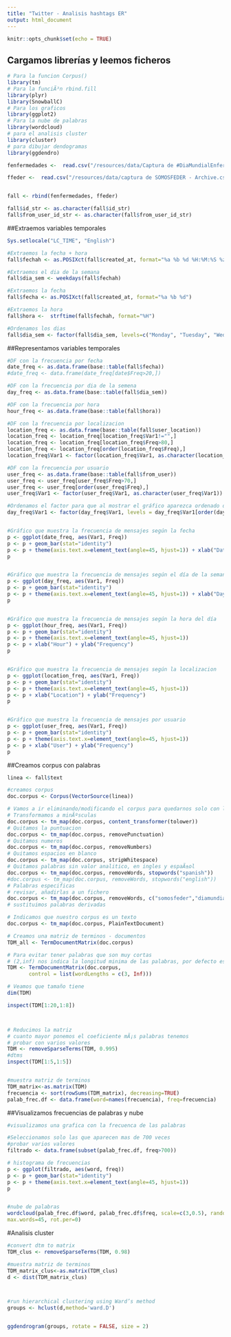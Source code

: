 ```yaml
---
title: "Twitter - Analisis hashtags ER"
output: html_document
---
```


```r
knitr::opts_chunk$set(echo = TRUE)
```

## Cargamos librerías y leemos ficheros

```r

# Para la funcion Corpus()
library(tm)
# Para la funciÃ³n rbind.fill
library(plyr)
library(SnowballC)
# Para los graficos
library(ggplot2)  
# Para la nube de palabras
library(wordcloud)
# para el analisis cluster
library(cluster)
# para dibujar dendogramas
library(ggdendro)

fenfermedades <-  read.csv("/resources/data/Captura de #DiaMundialEnfermedadesRaras - Archive.csv", header = TRUE, stringsAsFactors = FALSE,encoding = "ANSII", sep=",")

ffeder <-  read.csv("/resources/data/captura de SOMOSFEDER - Archive.csv", header = TRUE, stringsAsFactors = FALSE,encoding = "ANSII", sep=",")


fall <- rbind(fenfermedades, ffeder)

fall$id_str <- as.character(fall$id_str)
fall$from_user_id_str <- as.character(fall$from_user_id_str)

```

##Extraemos variables temporales

```r

Sys.setlocale("LC_TIME", "English")

#Extraemos la fecha + hora
fall$fechah <- as.POSIXct(fall$created_at, format="%a %b %d %H:%M:%S %z %Y")

#Extraemos el dia de la semana
fall$dia_sem <- weekdays(fall$fechah)

#Extraemos la fecha
fall$fecha <- as.POSIXct(fall$created_at, format="%a %b %d")

#Extraemos la hora
fall$hora <-  strftime(fall$fechah, format="%H")

#Ordenamos los dias
fall$dia_sem <- factor(fall$dia_sem, levels=c("Monday", "Tuesday", "Wednesday", "Thursday", "Friday", "Saturday", "Sunday"))


```

##Representamos variables temporales

```r

#DF con la frecuencia por fecha
date_freq <- as.data.frame(base::table(fall$fecha))
#date_freq <- data.frame(date_freq[date$Freq>20,])

#DF con la frecuencia por dia de la semena
day_freq <- as.data.frame(base::table(fall$dia_sem))

#DF con la frecuencia por hora
hour_freq <- as.data.frame(base::table(fall$hora))

#DF con la frecuencia por localizacion
location_freq <- as.data.frame(base::table(fall$user_location))
location_freq <- location_freq[location_freq$Var1!="",]
location_freq <- location_freq[location_freq$Freq>80,]
location_freq <- location_freq[order(location_freq$Freq),]
location_freq$Var1 <- factor(location_freq$Var1, as.character(location_freq$Var1))

#DF con la frecuencia por usuario
user_freq <- as.data.frame(base::table(fall$from_user))
user_freq <- user_freq[user_freq$Freq>70,]
user_freq <- user_freq[order(user_freq$Freq),]
user_freq$Var1 <- factor(user_freq$Var1, as.character(user_freq$Var1))

#Ordenamos el factor para que al mostrar el gráfico aparezca ordenado de menor a mayor frecuencia
day_freq$Var1 <- factor(day_freq$Var1, levels = day_freq$Var1[order(day_freq$Freq)])


#Gráfico que muestra la frecuencia de mensajes según la fecha
p <- ggplot(date_freq, aes(Var1, Freq))  
p <- p + geom_bar(stat="identity")   
p <- p + theme(axis.text.x=element_text(angle=45, hjust=1)) + xlab("Date") + ylab("Frequency")  
p 


#Gráfico que muestra la frecuencia de mensajes según el día de la semana
p <- ggplot(day_freq, aes(Var1, Freq))  
p <- p + geom_bar(stat="identity")   
p <- p + theme(axis.text.x=element_text(angle=45, hjust=1)) + xlab("Day") + ylab("Frequency")  
p 


#Gráfico que muestra la frecuencia de mensajes según la hora del día 
p <- ggplot(hour_freq, aes(Var1, Freq))  
p <- p + geom_bar(stat="identity")   
p <- p + theme(axis.text.x=element_text(angle=45, hjust=1))   
p <- p + xlab("Hour") + ylab("Frequency")
p


#Gráfico que muestra la frecuencia de mensajes según la localizacion 
p <- ggplot(location_freq, aes(Var1, Freq))  
p <- p + geom_bar(stat="identity")   
p <- p + theme(axis.text.x=element_text(angle=45, hjust=1))   
p <- p + xlab("Location") + ylab("Frequency")
p


#Gráfico que muestra la frecuencia de mensajes por usuario 
p <- ggplot(user_freq, aes(Var1, Freq))  
p <- p + geom_bar(stat="identity")   
p <- p + theme(axis.text.x=element_text(angle=45, hjust=1))   
p <- p + xlab("User") + ylab("Frequency")
p


```

##Creamos corpus con palabras

```r

linea <- fall$text

#creamos corpus
doc.corpus <- Corpus(VectorSource(linea))

# Vamos a ir eliminando/modificando el corpus para quedarnos solo con las palabras necesarias 
# Transformamos a minÃºsculas
doc.corpus <- tm_map(doc.corpus, content_transformer(tolower)) 
# Quitamos la puntuacion
doc.corpus <- tm_map(doc.corpus, removePunctuation) 
# Quitamos numeros
doc.corpus <- tm_map(doc.corpus, removeNumbers)
# Quitamos espacios en blanco
doc.corpus <- tm_map(doc.corpus, stripWhitespace)
# Quitamos palabras sin valor analitico, en ingles y espaÃ±ol
doc.corpus <- tm_map(doc.corpus, removeWords, stopwords("spanish")) 
#doc.corpus <- tm_map(doc.corpus, removeWords, stopwords("english"))  
# Palabras especificas
# revisar, añadirlas a un fichero
doc.corpus <- tm_map(doc.corpus, removeWords, c("somosfeder","diamundialenfermedadesraras"))   
# sustituimos palabras derivadas 

# Indicamos que nuestro corpus es un texto
doc.corpus <- tm_map(doc.corpus, PlainTextDocument) 

# Creamos una matriz de terminos - documentos
TDM_all <- TermDocumentMatrix(doc.corpus)

# Para evitar tener palabras que son muy cortas 
# (2,inf) nos indica la longitud minima de las palabras, por defecto es 3
TDM <- TermDocumentMatrix(doc.corpus, 
       control = list(wordLengths = c(3, Inf))) 

# Veamos que tamaño tiene
dim(TDM)

inspect(TDM[1:20,1:8])



# Reducimos la matriz
# cuanto mayor ponemos el coeficiente mÃ¡s palabras tenemos
# probar con varios valores
TDM <- removeSparseTerms(TDM, 0.995)
#dtms
inspect(TDM[1:5,1:5])


#muestra matriz de terminos
TDM_matrix<-as.matrix(TDM)
frecuencia <- sort(rowSums(TDM_matrix), decreasing=TRUE)
palab_frec.df <- data.frame(word=names(frecuencia), freq=frecuencia)


```

##Visualizamos frecuencias de palabras y nube

```r

#visualizamos una grafica con la frecuenca de las palabras

#Seleccionamos solo las que aparecen mas de 700 veces
#probar varios valores
filtrado <- data.frame(subset(palab_frec.df, freq>700))

# histograma de frecuencias
p <- ggplot(filtrado, aes(word, freq))    
p <- p + geom_bar(stat="identity")   
p <- p + theme(axis.text.x=element_text(angle=45, hjust=1))   
p 


#nube de palabras
wordcloud(palab_frec.df$word, palab_frec.df$freq, scale=c(3,0.5), random.color=FALSE,random.order = FALSE, colors=colorRampPalette(brewer.pal(6,"Blues"))(32),
max.words=45, rot.per=0)
```


#Analisis cluster

```r
#convert dtm to matrix
TDM_clus <- removeSparseTerms(TDM, 0.98)

#muestra matriz de terminos
TDM_matrix_clus<-as.matrix(TDM_clus)
d <- dist(TDM_matrix_clus)



#run hierarchical clustering using Ward’s method
groups <- hclust(d,method='ward.D')


ggdendrogram(groups, rotate = FALSE, size = 2)
```


